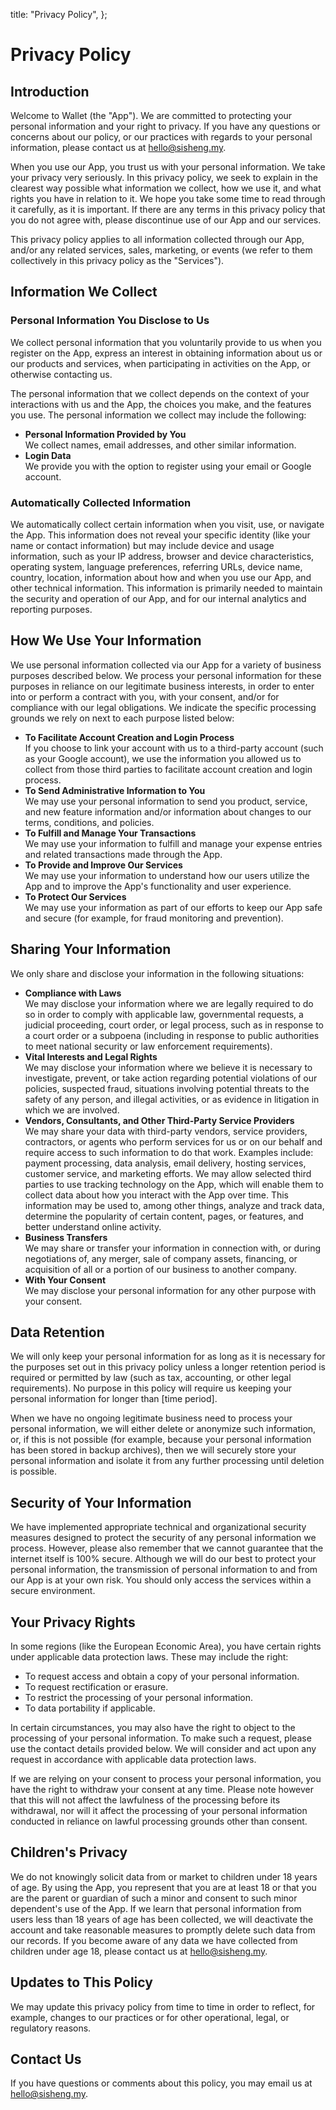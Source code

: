   title: "Privacy Policy",
};

# Privacy Policy

## Introduction

Welcome to Wallet (the "App"). We are committed to protecting your personal information and your right to privacy. If you have any questions or concerns about our policy, or our practices with regards to your personal information, please contact us at [hello@sisheng.my](mailto:hello@sisheng.my).

When you use our App, you trust us with your personal information. We take your privacy very seriously. In this privacy policy, we seek to explain in the clearest way possible what information we collect, how we use it, and what rights you have in relation to it. We hope you take some time to read through it carefully, as it is important. If there are any terms in this privacy policy that you do not agree with, please discontinue use of our App and our services.

This privacy policy applies to all information collected through our App, and/or any related services, sales, marketing, or events (we refer to them collectively in this privacy policy as the "Services").

## Information We Collect

### Personal Information You Disclose to Us

We collect personal information that you voluntarily provide to us when you register on the App, express an interest in obtaining information about us or our products and services, when participating in activities on the App, or otherwise contacting us.

The personal information that we collect depends on the context of your interactions with us and the App, the choices you make, and the features you use. The personal information we collect may include the following:

- **Personal Information Provided by You**\
  We collect names, email addresses, and other similar information.
- **Login Data**\
  We provide you with the option to register using your email or Google account.

### Automatically Collected Information

We automatically collect certain information when you visit, use, or navigate the App. This information does not reveal your specific identity (like your name or contact information) but may include device and usage information, such as your IP address, browser and device characteristics, operating system, language preferences, referring URLs, device name, country, location, information about how and when you use our App, and other technical information. This information is primarily needed to maintain the security and operation of our App, and for our internal analytics and reporting purposes.

## How We Use Your Information

We use personal information collected via our App for a variety of business purposes described below. We process your personal information for these purposes in reliance on our legitimate business interests, in order to enter into or perform a contract with you, with your consent, and/or for compliance with our legal obligations. We indicate the specific processing grounds we rely on next to each purpose listed below:

- **To Facilitate Account Creation and Login Process**\
  If you choose to link your account with us to a third-party account (such as your Google account), we use the information you allowed us to collect from those third parties to facilitate account creation and login process.
- **To Send Administrative Information to You**\
  We may use your personal information to send you product, service, and new feature information and/or information about changes to our terms, conditions, and policies.
- **To Fulfill and Manage Your Transactions**\
  We may use your information to fulfill and manage your expense entries and related transactions made through the App.
- **To Provide and Improve Our Services**\
  We may use your information to understand how our users utilize the App and to improve the App's functionality and user experience.
- **To Protect Our Services**\
  We may use your information as part of our efforts to keep our App safe and secure (for example, for fraud monitoring and prevention).

## Sharing Your Information

We only share and disclose your information in the following situations:

- **Compliance with Laws**\
  We may disclose your information where we are legally required to do so in order to comply with applicable law, governmental requests, a judicial proceeding, court order, or legal process, such as in response to a court order or a subpoena (including in response to public authorities to meet national security or law enforcement requirements).
- **Vital Interests and Legal Rights**\
  We may disclose your information where we believe it is necessary to investigate, prevent, or take action regarding potential violations of our policies, suspected fraud, situations involving potential threats to the safety of any person, and illegal activities, or as evidence in litigation in which we are involved.
- **Vendors, Consultants, and Other Third-Party Service Providers**\
  We may share your data with third-party vendors, service providers, contractors, or agents who perform services for us or on our behalf and require access to such information to do that work. Examples include: payment processing, data analysis, email delivery, hosting services, customer service, and marketing efforts. We may allow selected third parties to use tracking technology on the App, which will enable them to collect data about how you interact with the App over time. This information may be used to, among other things, analyze and track data, determine the popularity of certain content, pages, or features, and better understand online activity.
- **Business Transfers**\
  We may share or transfer your information in connection with, or during negotiations of, any merger, sale of company assets, financing, or acquisition of all or a portion of our business to another company.
- **With Your Consent**\
  We may disclose your personal information for any other purpose with your consent.

## Data Retention

We will only keep your personal information for as long as it is necessary for the purposes set out in this privacy policy unless a longer retention period is required or permitted by law (such as tax, accounting, or other legal requirements). No purpose in this policy will require us keeping your personal information for longer than [time period].

When we have no ongoing legitimate business need to process your personal information, we will either delete or anonymize such information, or, if this is not possible (for example, because your personal information has been stored in backup archives), then we will securely store your personal information and isolate it from any further processing until deletion is possible.

## Security of Your Information

We have implemented appropriate technical and organizational security measures designed to protect the security of any personal information we process. However, please also remember that we cannot guarantee that the internet itself is 100% secure. Although we will do our best to protect your personal information, the transmission of personal information to and from our App is at your own risk. You should only access the services within a secure environment.

## Your Privacy Rights

In some regions (like the European Economic Area), you have certain rights under applicable data protection laws. These may include the right:

- To request access and obtain a copy of your personal information.
- To request rectification or erasure.
- To restrict the processing of your personal information.
- To data portability if applicable.

In certain circumstances, you may also have the right to object to the processing of your personal information. To make such a request, please use the contact details provided below. We will consider and act upon any request in accordance with applicable data protection laws.

If we are relying on your consent to process your personal information, you have the right to withdraw your consent at any time. Please note however that this will not affect the lawfulness of the processing before its withdrawal, nor will it affect the processing of your personal information conducted in reliance on lawful processing grounds other than consent.

## Children's Privacy

We do not knowingly solicit data from or market to children under 18 years of age. By using the App, you represent that you are at least 18 or that you are the parent or guardian of such a minor and consent to such minor dependent's use of the App. If we learn that personal information from users less than 18 years of age has been collected, we will deactivate the account and take reasonable measures to promptly delete such data from our records. If you become aware of any data we have collected from children under age 18, please contact us at [hello@sisheng.my](mailto:hello@sisheng.my).

## Updates to This Policy

We may update this privacy policy from time to time in order to reflect, for example, changes to our practices or for other operational, legal, or regulatory reasons.

## Contact Us

If you have questions or comments about this policy, you may email us at [hello@sisheng.my](mailto:hello@sisheng.my).
